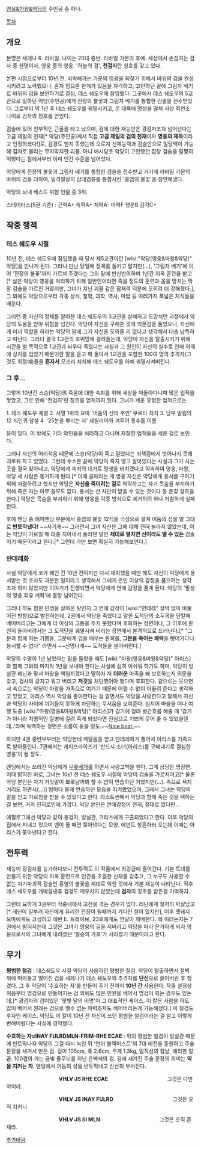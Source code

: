 [[영웅&마왕&악당]]의 주인공 중 하나.

[[목차]]

== 개요 ==
본명은 세레나 R. 라바일. 나이는 20대 중반. 라바일 가문의 후예. 세상에서 손꼽히는 검사 중 한명이자, 영웅 중의 영웅. '하늘의 검', '''천검자'''란 칭호를 갖고 있다.

본편 시점으로부터 10년 전, 쇠락해가는 가문의 영광을 되찾기 위해서 바위의 검을 완성시키려고 노력했으나, 혼자 힘으론 한계가 있음을 자각하고, 고민하던 끝에 그림자 베기로 바위의 검을 보완하기로 결심, 데스 쉐도우에 잠입했다. 그곳에서 데스 쉐도우의 5교관으로 일하던 악당(주인공)에게 전장의 불꽃과 그림자 베기를 통합한 검술을 전수받았다. 그로부터 약 1년 후 데스 쉐도우를 궤멸시키고, 온 대륙에 명성을 떨쳐 사상 최연소 나이로 검자의 칭호를 얻었다.

검술에 있어 천부적인 근골을 타고 났으며, 검에 대한 재능만은 광검자조차 넘어선다는 고금 제일의 천재[* 악당(주인공)께서 직접 '''고금 제일의 검의 천재'''이자 '''영웅의 재목'''이라고 인정하셨다!]로, 검경도 얻지 못했는데 오로지 신체능력과 검술만으로 일당백이 가능해 검자로 불리는 무지막지한 괴물. 아니 애시당초 악당이 고안했던 잡탕 검술을 멀쩡히 익혔다는 점에서부터 이미 인간 수준을 넘어섰다.

악당에게 전장의 불꽃과 그림자 베기를 통합한 검술을 전수받고 거기에 라바일 가문의 바위의 검을 더하여, 일격필살의 삼대검류를 통합시킨 '홍염의 불꽃'을 창안해냈다. 

악당의 뇌내 베스트 위험 인물 중 3위. 

스테이터스(5권 기준) : 근력A+ 속력A+ 체력A- 마력F 행운B 감각C+ 

== 작중 행적 ==
=== 데스 쉐도우 시절 ===
10년 전, 데스 쉐도우에 잠입했을 때 당시 제5교관이던 [wiki:"악당(영웅&마왕&악당)" 악당]을 만나게 된다. 그러나 만난 당일에 정체를 들키고 말지만(...), '그림자 베기'에 이어 '전장의 불꽃'까지 가르쳐 주겠다는 그의 말에 반신반의하며 1년간 지옥 훈련을 받고[* 실은 악당이 영웅을 처리하기 위해 일반인이라면 죽을 정도의 훈련과 몸을 망치는 막장 검술을 가르친 거였지만, 그녀가 지닌 괴물 같은 잠재력 덕분에 오히려 더 강해졌다.], 그 외에도 악당으로부터 각종 상식, 철학, 과학, 역사, 마법 등 여러가지 폭넓은 지식들을 배운다.

그러던 중 자신의 정체를 알아챈 데스 쉐도우의 3교관을 살해하고 도망치던 과정에서 악당의 도움을 받아 위험을 넘긴다. 악당이 자신을 구해준 것에 의문감을 품었으나, 자신에게 미끼 역할을 하라는 악당의 말에 그가 자신을 도와줄 리 없다고 생각해서 대충 납득하고 떠난다. 그러다 결국 1교관의 포위망에 걸려들는데, 악당이 자신을 탈출시키기 위해 시간을 벌 목적으로 1교관과 싸우다 죽었다는 사실과 그 원인이 자신의 실수로 인해 어깨에 상처를 입었기 때문이란 말을 듣고 홱 돌아서 1교관을 포함한 100여 명의 추격자(그것도 최정예)들을 '''혼자서''' 모조리 처치해 데스 쉐도우를 아예 궤멸시켜버린다.

=== 그 후... ===
그렇게 10년간 스승(악당)의 죽음에 대한 속죄를 위해 세상을 떠돌아다니며 많은 업적을 쌓았고, 그로 인해 '천검자'란 칭호를 얻게까지 된다. 그녀가 세운 유명한 업적으로는

1. 데스 쉐도우 궤멸
2. 서열 1위의 요마 '어둠의 산의 주인' 쿠르타 처치
3. 남부 밀림의 12 식인귀 참살
4. '25눈을 뿌리는 자' 세빌리아와 겨루어 동수를 이룸

등이 있다. 이 밖에도 기타 악인들을 처리하고 다니며 자잘한 업적들을 세운 걸로 보인다.

그러나 자신의 어리석음 때문에 스승(악당)이 죽고 말았다는 죄책감에서 벗어나지 못해 괴로워 하고 있었다. 그런데 수소문 끝에 악당이 죽지 않고 살아있다는 사실과 그가 사는 곳을 결국 찾아내고, 악당에게 속죄의 대가로 평생을 바치겠다고 약속하여 영웅, 마왕, 악당 세 사람은 동거하게 된다.[* 이때 골때리는 게 영웅 자신은 악당에게 용서를 구하기 위해 자결하려고 했지만 악당은 '''자신을 죽이려는 걸'''로 착각하고는 자기 목숨을 부지하기 위해 죽은 자는 아무 쓸모도 없다, 용서는 산 자만이 받을 수 있는 것이다 등 온갖 설득을 한다.] 악당은 목숨을 부지하기 위해 영웅을 각종 방식으로 제거하려 하나 처참하게 실패한다.

후에 엔딩 중 해피엔딩 부분에서 홍염의 불꽃 12식을 극성으로 펼쳐 어둠의 성을 말 그대로 '''반토막낸다!''' ~~사기캐~~ 그러면서 그녀 자신은 그에 대해 전혀 놀라지 않았는데, 이는 악당이 가르칠 때 대충 지어내서 둘러댄 말인 '''제대로 펼치면 신이라도 벨 수 있는''' 검술이기 때문이라고 한다.[* 그런데 가만 보면 확실히 가능해보인다.]

=== 얀데레화 ===
사실 악당에게 코가 꿰인 건 10년 전이지만 다시 재회했을 때만 해도 자신이 악당에게 용서받는 것 조차도 과분한 일이라고 생각해서 그에게 은인 이상의 감정을 품으려는 생각조차 하지 않았지만 이야기가 진행되면서 악당에게 연애 감정을 품게 된다. 악당의 '필생의 영웅 회유 계획'에 홀랑 넘어간다.

그러나 하도 험한 인생을 살아온 탓인지 그 연애 감정이 [wiki:"얀데레" 살짝 많이 비뚤어진 방향]으로 발전하는데, 2권에서 악당을 죽였다고 말한 도적단의 소두목을 단칼에 베어버리고는 그에게 더 이상의 고통을 주지 못했다며 후회하는 장면이나, 그 이후에 완전히 돌아버려서는 그 도적단을 궤멸시켜 버리는 장면에서 본격적으로 드러난다.[* "그분과 함께 하는 기쁨을, 그분에게 검을 배우는 환희를, '''그분을 죽이는 쾌락'''을 뺏어가다니 용서할 수 없다" 라면서 ~~신명나게~~ 도적들을 썰어버린다.]

악당의 수명이 1년 남았다는 말을 들었을 때도 [wiki:"마왕(영웅&마왕&악당)" 아리스]와 함께 그와의 마지막 1년을 보내야 한다는 사실에 심히 아쉬워 하기도 하며, 악당이 빙설관 레닌과 맞서 마왕을 책임지겠다고 말하자 저 '''더러운''' 마족을 왜 보호하는지 의문을 갖고, 검사의 긍지고 뭐고 버리고 '''저것'''을 처단했어야 했다며 후회한다.  겉으로는 웃으면서 속으로는 악당이 마왕을 가족으로 여기기 때문에 어쩔 수 없이 어울려 준다고 생각하고 있었고, 아리스 역시 악당을 좋아한다는 걸 알면서도 악당을 사랑한다고 말해서 자신과 악당의 사이에 끼어들지 못하게 차단하는 무서움을 보여준다.
심지어 마을을 떠나 여행 도중 [wiki:"마왕(영웅&마왕&악당)" 아리스]가 감기에 걸려 병간호를 해줄 때 '감기가 아니라 치명적인 질병에 걸려 죽게 되었다면 진심으로 기쁘게 웃어 줄 수 있었을텐데..'라며 독백하는 장면은 소름이 돋을 정도.~~[[Nice boat.]]~~

하지만 4권 중반부부터는 악당한테 깨달음을 얻고 얀데레화가 풀어져 아리스를 가족으로 받아들인다. 7권에서는 캐치프라이즈가 '반드시 소녀(아리스)를 구해내기로 결심한 영웅'이 될 정도.

엔딩에서는 쓰러진 악당에게 [[무릎베개]]를 하면서 사랑고백을 한다. 그게 상당한 명장면. 이때 밝혀진 바로, 그녀는 10년 전 데스 쉐도우 시절에 악당이 검술을 가르치려고[* 물론 악당 본인은 자기 거짓말이 뽀록날까봐 할 수 없이 연습하던 거였지만(...). 속으로 욕지거리도 하면서(...)] 밤마다 몰래 연습하던 모습을 지켜봤었으며, 그래서 그녀는 악당의 말을 믿고 가르침을 받을 수 있었다고 한다. 라스트씬에서 악당과 함께 죽는 것을 택하는 걸 보면, 거의 진히로인에 가깝다. 악당 본인은 연애감정이 전혀, 절대로 없다만...

에필로그에선 악당과 같이 용검자, 빙설관, 크리스에게 구출되었다고 한다. 이후 악당의 집에서 지내고 있으며 벤이 올 때면 쫒아낸다는 모양. 에반도 청혼하러 오는데 이때는 아리스가 쫒아낸다고 한다.

== 전투력 ==

재능이 광검자를 능가하다보니 전투력도 이 작품에서 최강급에 들어간다. 기본 토대를 만들기 위한 악당의 지옥 훈련으로 인간을 초월한 신체를 갖추고, 그 누구도 사용할 수 없는 자기파괴적 검술인 홍염의 불꽃을 제대로 익힌 것에서 기본 재능이 나타난다. 직후 데스 쉐도우를 개박살낸후 검경도 깨우치지 않았는데 '''검자'''의 칭호를 받은걸 기억하자.

그런데 묘하게 3권부터 작중내에서 고전을 겪는 경우가 많다. 레닌에게 철저히 박살났고[* 레닌이 일부러 자신에게 유리한 전장이 될때까지 기다린 점이 있지만], 이후 멧돼지 요마에게도 고생하고 에반 E. 트레이브, 23호에게도 연달아 패배한다. 왜 이러는지는 7권에서 밝혀지는데 그것은 그녀가 영웅의 길을 저버리고 악당을 따라 은거하게 되자 영웅으로서의 그녀에게 내려졌던 '필승의 가호'가 사라졌기 때문이라고 한다.

== 무기 ==
'''평범한 철검''' : 데스쉐도우 시절 악당이 사용하던 평범한 철검. 악당이 탈출하면서 절벽 위에 박아놓고 떨어진 검을 세레나가 데스 쉐도우의 추격자를 '''단신'''으로 쓸어버린 후 챙겼다. 그 후 악당이 '수호하는 자'를 만들어 주기 전까지 '''10년 간''' 사용한다. 작중 설정상 처음부터 명검으로 만들어지는 검 외에도 많은 인원을 베어서 명검이 되는 경우도 있는데,[* 광검자의 검이었던 '핏빛 달의 비명'이 그 대표적인 케이스. 이 칼은 사람을 하도 많이 베어서 원래는 검으로 벨수 없는 마력조차도 베어버리는게 가능해졌다.] 이 철검도 후자인 케이스. 악당도 이 칼이 10년 전 자신이 쓰던 평범한 철검이라는 걸 알고 이렇게 변해버렸다는 사실에 경악했다.  

'''수호하는 자=INAY FULRDMLN-FRIM-RHE ECAE ''' : 위의 평범한 철검이 빙설관 때문에 반토막나자 악당이 그걸 다시 녹인 뒤 '언더 블랙미스트'의 7대 비전을 동원하고 주술 문장을 새겨서 만든 검. 길이 105cm, 폭 2.6cm, 무게 1.3kg, 일직선의 칼날, 예리한 칼끝. 100겹의 가는 금빛 줄무늬를 지닌 은백색의 검. 검에 새겨진 주술 문장의 의미는 '''악을 지키는 자'''. 엔딩에서 어둠의 성을 반토막내고 산산히 부서진다.

　　　　　　　　　　'''VHLV JS RHE ECAE'''
　　　　　　　　　　　그것은 다만 악이라.

　　　　　　　　　　'''VHLV JS INAY FULRD'''
　　　　　　　　　　　그것은 오직 지키니

　　　　　　　　　　'''VHLV JS SI MLN'''
　　　　　　　　　　　그것은 오직 존재라.

[[추가바람]]
